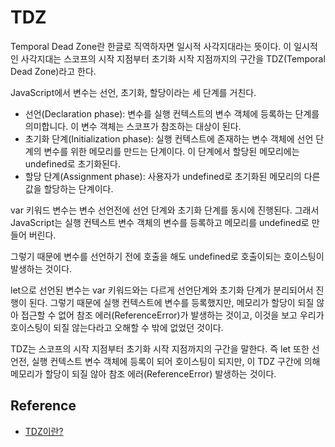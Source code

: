 
# TDZ

Temporal Dead Zone란 한글로 직역하자면 일시적 사각지대라는 뜻이다. 이 일시적인 사각지대는 스코프의
시작 지점부터 초기화 시작 지점까지의 구간을 TDZ(Temporal Dead Zone)라고 한다.

JavaScript에서 변수는 선언, 초기화, 할당이라는 세 단계를 거친다.

- 선언(Declaration phase): 변수를 실행 컨텍스트의 변수 객체에 등록하는 단계를 의미합니다. 이 변수 객체는
  스코프가 참조하는 대상이 된다.
- 초기화 단계(Initialization phase): 실행 컨텍스트에 존재하는 변수 객체에 선언 단계의 변수를 위한 메모리를
  만드는 단계이다. 이 단계에서 할당된 메모리에는 undefined로 초기화된다.
- 할당 단계(Assignment phase): 사용자가 undefined로 초기화된 메모리의 다른 값을 할당하는 단계이다.

var 키워드 변수는 변수 선언전에 선언 단계와 초기화 단계를 동시에 진행된다. 그래서 JavaScript는 실행 컨텍스트
변수 객체의 변수를 등록하고 메모리를 undefined로 만들어 버린다.

그렇기 때문에 변수를 선언하기 전에 호출을 해도 undefined로 호출이되는 호이스팅이 발생하는 것이다.

let으로 선언된 변수는 var 키워드와는 다르게 선언단계와 초기화 단계가 분리되어서 진행이 된다.
그렇기 때문에 실행 컨텍스트에 변수를 등록했지만, 메모리가 할당이 되질 않아 접근할 수 없어 참조 에러(ReferenceError)가
발생하는 것이고, 이것을 보고 우리가 호이스팅이 되질 않는다라고 오해할 수 밖에 없었던 것이다.

TDZ는 스코프의 시작 지점부터 초기화 시작 지점까지의 구간을 말한다. 즉 let 또한 선언전, 실행 컨텍스트 변수
객체에 등록이 되어 호이스팅이 되지만, 이 TDZ 구간에 의해 메모리가 할당이 되질 않아 참조 에러(ReferenceError)
발생하는 것이다.

## Reference

- [TDZ이란?](https://noogoonaa.tistory.com/78)
